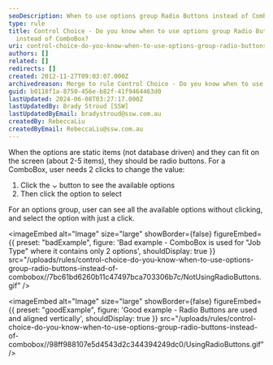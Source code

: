 ```yaml
---
seoDescription: When to use options group Radio Buttons instead of ComboBox? Use radio buttons when options are static, fit on screen, and require single-click selection.
type: rule
title: Control Choice - Do you know when to use options group Radio Buttons
  instead of ComboBox?
uri: control-choice-do-you-know-when-to-use-options-group-radio-buttons-instead-of-combobox
authors: []
related: []
redirects: []
created: 2012-11-27T09:03:07.000Z
archivedreason: Merge to rule Control Choice - Do you know when to use CheckBoxes?
guid: b0118f1a-8750-456e-b82f-41f9464463d0
lastUpdated: 2024-06-08T03:27:17.000Z
lastUpdatedBy: Brady Stroud [SSW]
lastUpdatedByEmail: bradystroud@ssw.com.au
createdBy: RebeccaLiu
createdByEmail: RebeccaLiu@ssw.com.au
---
```


When the options are static items (not database driven) and they can fit on the screen (about 2-5 items), they should be radio buttons.
For a ComboBox, user needs 2 clicks to change the value:

1. Click the &#8964; button to see the available options
2. Then click the option to select

For an options group, user can see all the available options without clicking, and select the option with just a click.

<imageEmbed
  alt="Image"
  size="large"
  showBorder={false}
  figureEmbed={{
    preset: "badExample",
    figure: 'Bad example - ComboBox is used for "Job Type" where it contains only 2 options',
    shouldDisplay: true
  }}
  src="/uploads/rules/control-choice-do-you-know-when-to-use-options-group-radio-buttons-instead-of-combobox//7bc61bd6260b11c47497bca703306b7c/NotUsingRadioButtons.gif"
/>

<imageEmbed
  alt="Image"
  size="large"
  showBorder={false}
  figureEmbed={{
    preset: "goodExample",
    figure: 'Good example - Radio Buttons are used and aligned vertically',
    shouldDisplay: true
  }}
  src="/uploads/rules/control-choice-do-you-know-when-to-use-options-group-radio-buttons-instead-of-combobox//98ff988107e5d4543d2c344394249dc0/UsingRadioButtons.gif"
/>
